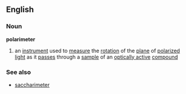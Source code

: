 ==English==
===Noun===
{{wikipedia}}
'''polarimeter'''
# an [[instrument]] used to [[measure]] the [[rotation]] of the [[plane]] of [[polarized light]] as it [[pass]]es through a [[sample]] of an [[optically active]] [[compound]]
===See also===
*[[saccharimeter]]